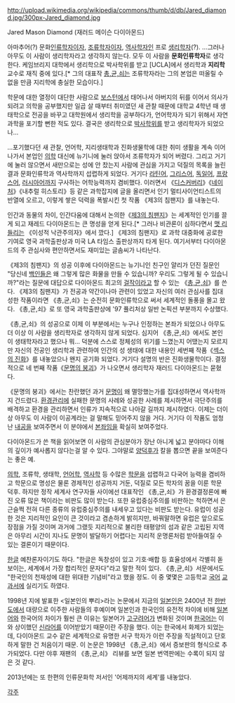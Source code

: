 http://upload.wikimedia.org/wikipedia/commons/thumb/d/db/Jared_diamond.jpg/300px-Jared_diamond.jpg

Jared Mason Diamond (재러드 메이슨 다이아몬드)

아마추어(?) 문화[[인류학]]자이자, [[조류학]]자이자, [[역사학]]자인 프로 [[생리학]]자(?). ...그러나 아무도 이 사람이 생리학자라고 생각하지 않는다. 모두 이 사람을 '''문화인류학자'''로 생각한다. 케임브리지 대학에서 생리학으로 박사학위를 받고 [UCLA]에서 생리학과 '''지리학''' 교수로 재직 중에 있다.[* 그의 대표작 [[총,균,쇠]]는 조류학자라는 그의 본업은 떠올릴 수 없을 만큼 지리학에 충실한 모습이다.]

학문에 대한 열정이 대단한 사람으로 [[보스턴]]에서 태어나서 아버지의 뒤를 이어서 의사가 되려고 의학을 공부했지만 일곱 살 때부터 취미였던 새 관찰 때문에 대학교 4학년 때 생태학으로 전공을 바꾸고 대학원에서 생리학을 공부하다가, 언어학자가 되기 위해서 자연과학을 포기할 뻔한 적도 있다. 결국은 생리학으로 [[박사]]학위를 받고 생리학자가 되었으나...

...포기했다던 새 관찰, 언어학, 지리생태학과 진화생물학에 대한 취미 생활을 계속 이어나가서 본업인 [[의학]] 대신에 뉴기니에 눌러 앉아서 조류학자가 되어 버렸다. 그리고 거기에 눌러 않으면서 새만으로는 성에 안 찼는지 사람에 관심을 가지고 덕질의 목록을 늘린 결과 문화인류학과 역사학까지 섭렵하게 되었다. 거기다 [[라틴어]], [[그리스어]], [[독일어]], [[프랑스어]], [[러시아어]]까지 구사하는 어학능력까지 겸비했다. 이러면서 《[[디스커버리]]》《[[네이처]]》《내추럴 히스토리》등 같은 과학잡지에 글을 올리면서 인기 멀티사이언티스트의 반열에 오르고, 이렇게 쌓은 덕력을 폭발시킨 첫 작품 《제3의 침팬지》를 내놓는다.

인간과 동물의 차이, 인간다움에 대해서 논의한《[[제3의 침팬지]]》는 세계적인 인기를 끌게 되고 재레드 다이아몬드는 큰 명성을 얻게 된다.[* 그러나 비관론이 심하다면서 [[맷 리들리]]는 《이성적 낙관주의자》에서 깠다.] 《제3의 침팬지》로 과학 대중화에 공로한 기여로 영국 과학출판상과 미국 LA 타임스 출판상까지 타게 된다. 여기서부터 다이아몬드의 주 관심사와 편안하면서도 재미있는 글솜씨가 나타난다.

《제3의 침팬지》의 성공 이후에 다이아몬드는 뉴기니인 친구인 얄리가 던진 질문인 "당신네 [[백인]]들은 왜 그렇게 많은 화물을 만들 수 있습니까? 우리도 그렇게 될 수 있습니까?"라는 질문에 대답으로 다이아몬드 최고의 [[걸작]]이라고 할 수 있는 《[[총,균,쇠]]》를 쓴다. 《제3의 침팬지》가 전공과 약간이나마 관련이 있었고 자신의 여러 관심사를 집대성한 작품이라면 《총,균,쇠》는 순전히 문화인류학으로 써서 세계적인 돌풍을 몰고 왔다. 《총,균,쇠》로 또 영국 과학출판상에 '97 퓰리처상 일반 논픽션 부분까지 수상했다.

《총,균,쇠》의 성공으로 이제 이 부분에서는 누구나 인정하는 본좌가 되었으나 아무도 더 이상 이 사람을 생리학자로 생각하지 않게 되었다. 심지어 《총,균,쇠》에서도 본인이 생태학자라고 했으나 뭐... 덕분에 스스로 정체성의 위기를 느꼈는지 어땠는지 모르지만 자신의 전공인 생리학과 관련하여 인간의 성 생태에 대한 내용인 세번째 작품《[[섹스의 진화]]》를 내놓았으나 왠지 공기화 되었다. 거기다 설명의 반은 진화생물학이다. 결정적으로 네 번째 작품《[[문명의 붕괴]]》가 나오면서 생리학자 재러드 다이아몬드는 묻혔다.

《문명의 붕괴》에서는 찬란했던 과거 [[문명]]이 왜 멸망했는가를 집대성하면서 역사학까지 건드렸다. [[환경]]관리에 실패한 문명의 사례와 성공한 사례를 제시하면서 극단주의를 배격하고 환경을 관리하면서 인류가 지속적으로 나아갈 길까지 제시하였다. 이제는 더이상 아무도 이 사람이 이공계라는 걸 말해도 믿어주지 않을 거다. 거기다 이 작품도 엄청난 [[내공]]을 보여주면서 이 분야에서 [[본좌]]임을 확실히 보여주었다.

다이아몬드가 쓴 책을 읽어보면 이 사람의 관심분야가 장난 아니게 넓고 분야마다 이해의 깊이가 예사롭지 않다는걸 알 수 있다. 그야말로 [[양덕후]]가 칼을 뽑으면 끝을 보여준다는 좋은 예. 

[[의학]], 조류학, 생태학, [[언어학]], [[역사학]] 등 수많은 [[학문]]을 섭렵하고 다국어 능력을 겸비하고 학문으로 명성은 물론 경제적인 성공까지 거둔, 덕질로 모든 학자의 꿈을 이룬 학문 덕후. 하지만 정작 세계사 연구자들 사이에선 대표작인 《총,균,쇠》가 환경결정론에 빠진 오류 많은 책이라는 비판도 많이 받는다. 또한 유럽중심주의를 비판하는 척하면서 은근슬쩍 전혀 다른 종류의 유럽중심주의를 내세우고 있다는 비판도 받는다. 유럽이 성공한 것은 지리적인 요인이 큰 것이라고 겸손하게 밝히지만, 바꿔말하면 유럽은 앞으로도 장점을 가질 것이며 과거에 그랬듯 지리적으로 불리한 태평양의 섬과 같은 고립된 지역은 아무리 시간이 지나도 문명이 발달하기 어렵다는 지리적 운명론처럼 받아들여질 수 있는 결론이기 때문이다.

[[한글]] 예찬론자이기도 하다. "한글은 독창성이 있고 기호·배합 등 효율성에서 각별히 돋보이는, 세계에서 가장 합리적인 문자다"라고 말한 적이 있다. 《총,균,쇠》서문에서도 "한국인의 천재성에 대한 위대한 기념비"라고 했을 정도. 이 중 몇몇은 고등학교 [[국어]] [[교과서]]에 실리기도 하였다. 

1998년 <Discover>지에 발표한 <일본인의 뿌리>라는 논문에서 지금의 [[일본인]]은 2400년 전 [[한반도]]에서 대량으로 이주한 사람들의 후예이며 일본인과 한국인의 유전적 차이에 비해 [[일본어]]와 한국어의 차이가 훨씬 큰 이유는 일본어가 [[고구려어]]가 변화된 것이며 [[한국어]]는 이와 상이했던 [[신라어]]를 이어받았기 때문이란 주장을 했다. 이는 한국에서 화제가 되었는데, 다이아몬드 교수 같은 세계적으로 유명한 서구 학자가 이런 주장을 직설적이고 단호하게 말한 건 처음이기 때문. 이 논문은 1998년 《총,균,쇠》에서 증보판의 형식으로 추가되었다. 다만 야후 재팬의 《총,균,쇠》 리뷰를 보면 일본 번역판에는 수록이 되지 않은 것 같다. 

2013년에는 또 한편의 인류문화학 저서인 '어제까지의 세계'를 내놓았다.

[[각주]]

